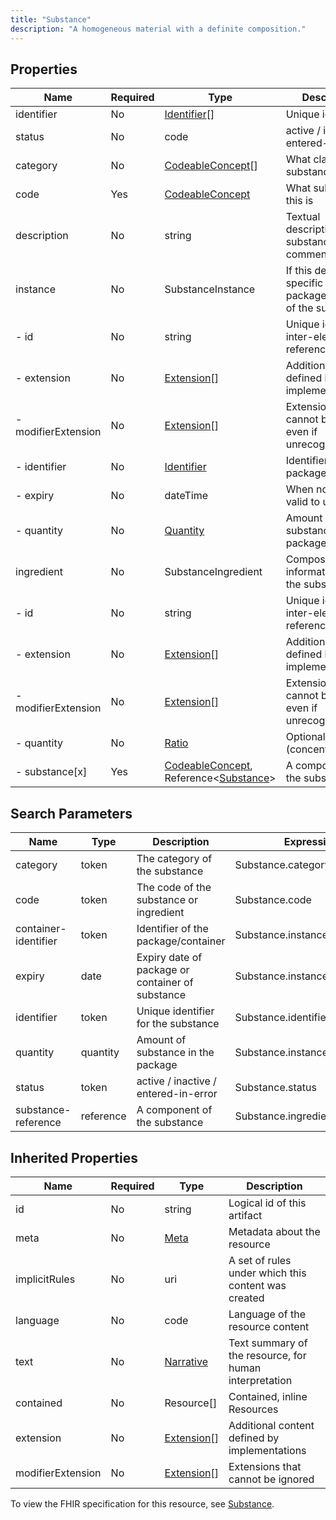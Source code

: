 ```yaml
---
title: "Substance"
description: "A homogeneous material with a definite composition."
---
```


## Properties

| Name                | Required | Type                                                                                                                                 | Description                                                     |
| ------------------- | -------- | ------------------------------------------------------------------------------------------------------------------------------------ | --------------------------------------------------------------- |
| identifier          | No       | [Identifier](/medical-api/fhir/data-types/identifier)[]                                                                              | Unique identifier                                               |
| status              | No       | code                                                                                                                                 | active / inactive / entered-in-error                            |
| category            | No       | [CodeableConcept](/medical-api/fhir/data-types/codeableconcept)[]                                                                    | What class/type of substance this is                            |
| code                | Yes      | [CodeableConcept](/medical-api/fhir/data-types/codeableconcept)                                                                      | What substance this is                                          |
| description         | No       | string                                                                                                                               | Textual description of the substance, comments                  |
| instance            | No       | SubstanceInstance                                                                                                                    | If this describes a specific package/container of the substance |
| - id                | No       | string                                                                                                                               | Unique id for inter-element referencing                         |
| - extension         | No       | [Extension](/medical-api/fhir/data-types/extension)[]                                                                                | Additional content defined by implementations                   |
| - modifierExtension | No       | [Extension](/medical-api/fhir/data-types/extension)[]                                                                                | Extensions that cannot be ignored even if unrecognized          |
| - identifier        | No       | [Identifier](/medical-api/fhir/data-types/identifier)                                                                                | Identifier of the package/container                             |
| - expiry            | No       | dateTime                                                                                                                             | When no longer valid to use                                     |
| - quantity          | No       | [Quantity](/medical-api/fhir/data-types/quantity)                                                                                    | Amount of substance in the package                              |
| ingredient          | No       | SubstanceIngredient                                                                                                                  | Composition information about the substance                     |
| - id                | No       | string                                                                                                                               | Unique id for inter-element referencing                         |
| - extension         | No       | [Extension](/medical-api/fhir/data-types/extension)[]                                                                                | Additional content defined by implementations                   |
| - modifierExtension | No       | [Extension](/medical-api/fhir/data-types/extension)[]                                                                                | Extensions that cannot be ignored even if unrecognized          |
| - quantity          | No       | [Ratio](/medical-api/fhir/data-types/ratio)                                                                                          | Optional amount (concentration)                                 |
| - substance[x]      | Yes      | [CodeableConcept](/medical-api/fhir/data-types/codeableconcept), Reference&lt;[Substance](/medical-api/fhir/resources/substance)&gt; | A component of the substance                                    |

## Search Parameters

| Name                 | Type      | Description                                      | Expression                     |
| -------------------- | --------- | ------------------------------------------------ | ------------------------------ |
| category             | token     | The category of the substance                    | Substance.category             |
| code                 | token     | The code of the substance or ingredient          | Substance.code                 |
| container-identifier | token     | Identifier of the package/container              | Substance.instance.identifier  |
| expiry               | date      | Expiry date of package or container of substance | Substance.instance.expiry      |
| identifier           | token     | Unique identifier for the substance              | Substance.identifier           |
| quantity             | quantity  | Amount of substance in the package               | Substance.instance.quantity    |
| status               | token     | active / inactive / entered-in-error             | Substance.status               |
| substance-reference  | reference | A component of the substance                     | Substance.ingredient.substance |

## Inherited Properties

| Name              | Required | Type                                                  | Description                                            |
| ----------------- | -------- | ----------------------------------------------------- | ------------------------------------------------------ |
| id                | No       | string                                                | Logical id of this artifact                            |
| meta              | No       | [Meta](/medical-api/fhir/data-types/meta)             | Metadata about the resource                            |
| implicitRules     | No       | uri                                                   | A set of rules under which this content was created    |
| language          | No       | code                                                  | Language of the resource content                       |
| text              | No       | [Narrative](/medical-api/fhir/data-types/narrative)   | Text summary of the resource, for human interpretation |
| contained         | No       | Resource[]                                            | Contained, inline Resources                            |
| extension         | No       | [Extension](/medical-api/fhir/data-types/extension)[] | Additional content defined by implementations          |
| modifierExtension | No       | [Extension](/medical-api/fhir/data-types/extension)[] | Extensions that cannot be ignored                      |

To view the FHIR specification for this resource, see [Substance](https://www.hl7.org/fhir/StructureDefinition/Substance).
